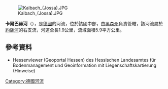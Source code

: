 {{Multiple issues|
{{Expand language|1=de|time=2020-08-25T23:42:10+00:00}}
{{Onesource|time=2020-08-25T23:42:10+00:00}}
}}
{{Coord|50|10|9.71|N|9|28|26.26|E|display=title}}

[[Image:Kalbach_(Jossa).JPG|right]]

'''卡爾巴赫河'''（{{lang-de|Kalbach}}），是[[德國|德國]]的河流，位於該國中部，由[[黑森州|黑森州]]負責管轄，該河流屬於[[約薩河_(辛恩河支流)|約薩河]]的右支流，河道全長1.9公里，流域面積5.9平方公里。

==參考資料==
* Hessenviewer (Geoportal Hessen) des Hessischen Landesamtes für Bodenmanagement und Geoinformation mit Liegenschaftskartierung (Hinweise)

{{Germany-geo-stub}}
[[Category:德國河流|Category:德國河流]]